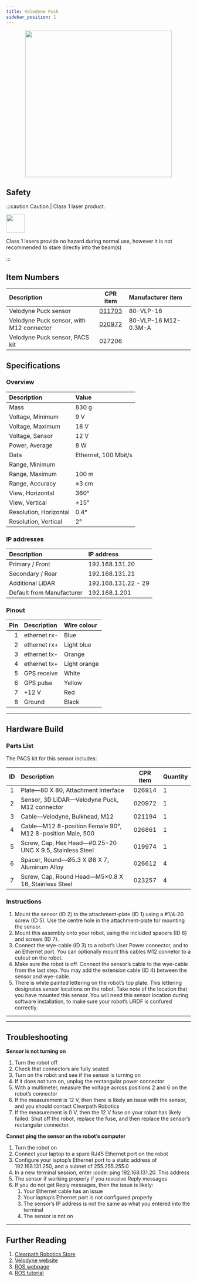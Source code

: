 ```yaml
---
title: Velodyne Puck
sidebar_position: 1
---
```




<center>
  <img src="/img/sensor_velodyne_puck_1.jpg" width="400"/>
</center>


## Safety

:::caution Caution | Class 1 laser product.

<img src="/img/safety_laser_radiation.png" width="50"/>

Class 1 lasers provide no hazard during normal use, however it is not recommended to stare directly into the beam(s)

:::


## Item Numbers

| Description                              | CPR item                                             | Manufacturer item    |
| :--------------------------------------- |:---------------------------------------------------: | :--------------------|
| Velodyne Puck sensor                     | [011703](/assets/clearpath_robotics_011703-TDS2.pdf) | 80-VLP-16            |
| Velodyne Puck sensor, with M12 connector | [020972](/assets/clearpath_robotics_020972-TDS2.pdf) | 80-VLP-16 M12-0.3M-A |
| Velodyne Puck sensor, PACS kit           | 027206                                               |                      | 

## Specifications

### Overview

| Description                 | Value                |
| :-------------------------- | :------------------- |
| Mass                        | 830 g                |
| Voltage, Minimum            | 9 V                  |
| Voltage, Maximum            | 18 V                 |
| Voltage, Sensor             | 12 V                 |
| Power, Average              | 8 W                  |
| Data                        | Ethernet, 100 Mbit/s |
| Range, Minimum              |                      |
| Range, Maximum              | 100 m                |
| Range, Accuracy             | ±3 cm                |
| View, Horizontal            | 360°                 |
| View, Vertical              | ±15°                 |
| Resolution, Horizontal      | 0.4°                 |
| Resolution, Vertical        | 2°                   |

### IP addresses

| Description               | IP address          |
| :------------------------ | :------------------ |
| Primary / Front           | 192.168.131.20      |
| Secondary / Rear          | 192.168.131.21      |
| Additional LiDAR          | 192.168.131.22 - 29 |
| Default from Manufacturer | 192.168.1.201       |

### Pinout

| Pin | Description  | Wire colour  |
| --: | :----------- | :----------- |
| 1   | ethernet rx- | Blue         |
| 2   | ethernet rx+ | Light blue   |
| 3   | ethernet tx- | Orange       |
| 4   | ethernet tx+ | Light orange |
| 5   | GPS receive  | White        |
| 6   | GPS pulse    | Yellow       |
| 7   | +12 V        | Red          |
| 8   | Ground       | Black        |

---

## Hardware Build

### Parts List

The PACS kit for this sensor includes:

| ID  | Description                                               | CPR item | Quantity | 
| :-: | :-------------------------------------------------------- | :------: | :------- |
| 1   | Plate—80 X 80, Attachment Interface                       | 026914   | 1        |
| 2   | Sensor, 3D LiDAR—Velodyne Puck, M12 connector             | 020972   | 1        |
| 3   | Cable—Velodyne, Bulkhead, M12                             | 021194   | 1        |
| 4   | Cable—M12 8-position Female 90°, M12 8-position Male, 500 | 026861   | 1        |
| 5   | Screw, Cap, Hex Head—#0.25-20 UNC X 9.5, Stainless Steel  | 019974   | 1        |
| 6   | Spacer, Round—Ø5.3 X Ø8 X 7, Aluminum Alloy               | 026612   | 4        |
| 7   | Screw, Cap, Round Head—M5×0.8 X 16, Stainless Steel       | 023257   | 4        |

### Instructions

1.  Mount the sensor (ID 2) to the attachment-plate (ID 1) using a #1/4-20 screw (ID 5). 
    Use the centre hole in the attachment-plate for mounting the sensor.
2.  Mount this assembly onto your robot, using the included spacers (ID 6) and screws (ID 7).
3.  Connect the wye-cable (ID 3) to a robot’s User Power connector, and to an Ethernet port. 
    You can optionally mount this cables M12 connetor to a cutout on the robot.
4.  Make sure the robot is off. 
    Connect the sensor’s cable to the wye-cable from the last step.
    You may add the extension cable (ID 4) between the sensor and wye-cable.
5.  There is white painted lettering on the robot’s top plate.
    This lettering designates sensor locations on the robot.
    Take note of the location that you have mounted this sensor.
    You will need this sensor location during software installation, to make sure your robot’s URDF is confured correctly.

---

<SoftwareBringup />

---

## Troubleshooting

**Sensor is not turning on**

1.  Turn the robot off
2.  Check that connectors are fully seated
3.  Turn on the robot and see if the sensor is turning on
4.  If it does not turn on, unplug the rectangular power connector
5.  With a multimeter, measure the voltage across positions 2 and 6 on the robot’s connector
6.  If the measurement is 12 V, then there is likely an issue with the sensor, and you should contact Clearpath Robotics
7.  If the measurement is 0 V, then the 12 V fuse on your robot has likely failed. Shut off the robot, replace the fuse, and then replace the sensor’s rectangular connector.

**Cannot ping the sensor on the robot’s computer**
1.  Turn the robot on
2.  Connect your laptop to a spare RJ45 Ethernet port on the robot
3.  Configure your laptop’s Ethernet port to a static address of 192.168.131.250, and a subnet of 255.255.255.0
4.  In a new terminal session, enter :code: ping 192.168.131.20. This address
5.  The sensor if working properly if you revceive Reply messages
6.  If you do not get Reply messages, then the issue is likely:
    1.  Your Ethernet cable has an issue
    2.  Your laptop’s Ethernet port is not configured properly
    3.  The sensor’s IP address is not the same as what you entered into the terminal
    4.  The sensor is not on


<TroubleshootingContact />

---

## Further Reading

1. [Clearpath Robotics Store](https://store.clearpathrobotics.com/collections/3d-lidar/products/puck)
2. [Velodyne website](https://store.clearpathrobotics.com/collections/3d-lidar/products/puck)
3. [ROS webpage](http://wiki.ros.org/velodyne)
4. [ROS tutorial](http://wiki.ros.org/velodyne/Tutorials/Getting%20Started%20with%20the%20Velodyne%20VLP16)
